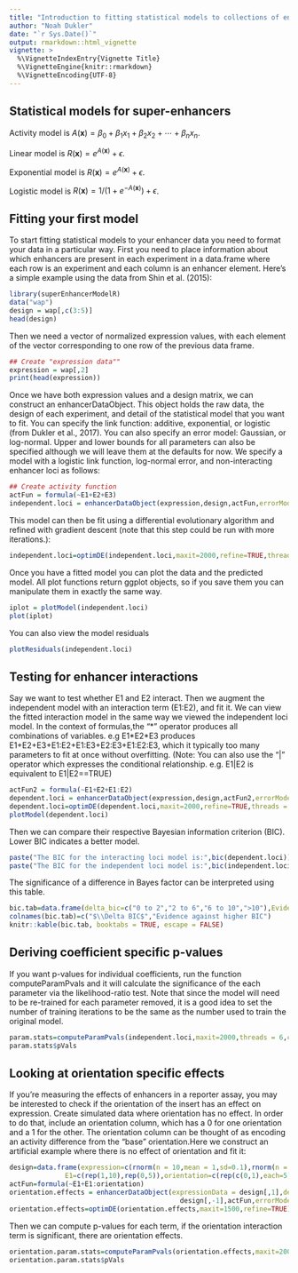 ```yaml
---
title: "Introduction to fitting statistical models to collections of enhancers"
author: "Noah Dukler"
date: "`r Sys.Date()`"
output: rmarkdown::html_vignette
vignette: >
  %\VignetteIndexEntry{Vignette Title}
  %\VignetteEngine{knitr::rmarkdown}
  %\VignetteEncoding{UTF-8}
---
```


\newcommand{\vect}[1]{\boldsymbol{\mathbf{#1}}}

## Statistical models for super-enhancers

Activity model is $A(\vect{x}) = \beta_0 + \beta_1 x_1 + \beta_2 x_2 + \cdots + \beta_n
x_n$.

Linear model is $R(\vect{x}) = e^{A(\vect{x})} + \epsilon$.

Exponential model is $R(\vect x) = e^{A(\vect x)} + \epsilon$.

Logistic model is $R(\vect x)=1/\left(1+e^{-A(\vect{x})}\right)+\epsilon$.

## Fitting your first model

To start fitting statistical models to your enhancer data you need to format your data in a particular way. First you need to place information about which enhancers are present in each experiment in a data.frame where each row is an experiment and each column is an enhancer element. Here's a simple example using the data from Shin et al. (2015):

```r
library(superEnhancerModelR)
data("wap")
design = wap[,c(3:5)]
head(design)
```

Then we need a vector of normalized expression values, with each element of the vector corresponding to one row of the previous data frame.

```r
## Create "expression data""
expression = wap[,2]
print(head(expression))
```

Once we have both expression values and a design matrix, we can construct an enhancerDataObject. This object holds the raw data, the design of each experiment, and detail of the statistical model that you want to fit. You can specify the link function: additive, exponential, or logistic (from Dukler et al., 2017). You can also specify an error model: Gaussian, or log-normal. Upper and lower bounds for all parameters can also be specified although we will leave them at the defaults for now. We specify a model with a logistic link function, log-normal error, and non-interacting enhancer loci as follows:

```r
## Create activity function
actFun = formula(~E1+E2+E3)
independent.loci = enhancerDataObject(expression,design,actFun,errorModel="lognormal",linkFunction="logistic")
```

This model can then be fit using a differential evolutionary algorithm and refined with gradient descent (note that this step could be run with more iterations.):
```r
independent.loci=optimDE(independent.loci,maxit=2000,refine=TRUE,threads = 6,control = list(trace=500))
```

Once you have a fitted model you can plot the data and the predicted model. All plot functions return ggplot objects, so if you save them you can manipulate them in exactly the same way.

```r
iplot = plotModel(independent.loci)
plot(iplot)
```

You can also view the model residuals
```r
plotResiduals(independent.loci)
```

## Testing for enhancer interactions

Say we want to test whether E1 and E2 interact. Then we augment the independent model with an interaction term (E1:E2), and fit it. We can view the fitted interaction model in the same way we viewed the independent loci model. In the context of formulas,the "\*" operator produces all combinations of variables. e.g E1\*E2\*E3 produces E1+E2+E3+E1:E2+E1:E3+E2:E3+E1:E2:E3, which it typically too many parameters to fit at once without overfitting. (Note: You can also use the "|" operator which expresses the conditional relationship. e.g. E1|E2 is equivalent to E1|E2==TRUE)

```r
actFun2 = formula(~E1+E2+E1:E2)
dependent.loci = enhancerDataObject(expression,design,actFun2,errorModel="lognormal",linkFunction="logistic")
dependent.loci=optimDE(dependent.loci,maxit=2000,refine=TRUE,threads = 6,control = list(trace=FALSE))
plotModel(dependent.loci)
```

Then we can compare their respective Bayesian information criterion (BIC). Lower BIC indicates a better model.
```r
paste("The BIC for the interacting loci model is:",bic(dependent.loci))
paste("The BIC for the independent loci model is:",bic(independent.loci))
```

The significance of a difference in Bayes factor can be interpreted using this table.
```r
bic.tab=data.frame(delta_bic=c("0 to 2","2 to 6","6 to 10",">10"),Evidence=c("Not worth more than a bare mention","Positive","Strong","Very Strong"))
colnames(bic.tab)=c("$\\Delta BIC$","Evidence against higher BIC")
knitr::kable(bic.tab, booktabs = TRUE, escape = FALSE)
```

## Deriving coefficient specific p-values

If you want p-values for individual coefficients, run the function computeParamPvals and it will calculate the significance of the each parameter via the likelihood-ratio test. Note that since the model will need to be re-trained for each parameter removed, it is a good idea to set the number of training iterations to be the same as the number used to train the original model.  

```r
param.stats=computeParamPvals(independent.loci,maxit=2000,threads = 6,control = list(trace=FALSE))
param.stats$pVals
```

## Looking at orientation specific effects
If you're measuring the effects of enhancers in a reporter assay, you may be interested to check if the orientation of the insert has an effect on expression. Create simulated data where orientation has no effect. In order to do that, include an orientation column, which has a 0 for one orientation and a 1 for the other. The orientation column can be thought of as encoding an activity difference from the "base" orientation.Here we construct an artificial example where there is no effect of orientation and fit it:

```r
design=data.frame(expression=c(rnorm(n = 10,mean = 1,sd=0.1),rnorm(n = 5,mean = 0.2,sd=0.1)),
              E1=c(rep(1,10),rep(0,5)),orientation=c(rep(c(0,1),each=5),rep(0,5)))
actFun=formula(~E1+E1:orientation)
orientation.effects = enhancerDataObject(expressionData = design[,1],designInfo = 
                                           design[,-1],actFun,errorModel="gaussian",linkFunction="exponential")
orientation.effects=optimDE(orientation.effects,maxit=1500,refine=TRUE)
```

Then we can compute p-values for each term, if the orientation interaction term is significant, there are orientation effects.
```r
orientation.param.stats=computeParamPvals(orientation.effects,maxit=2000,threads = 6,list(trace=FALSE))
orientation.param.stats$pVals
```

